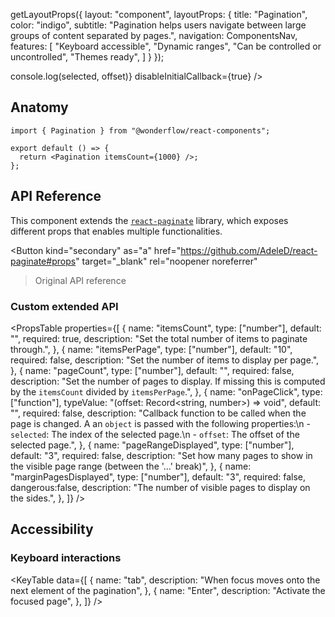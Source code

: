 
  getLayoutProps({
    layout: "component",
    layoutProps: {
      title: "Pagination",
      color: "indigo",
      subtitle: "Pagination helps users navigate between large groups of content separated by pages.",
      navigation: ComponentsNav,
      features: [
        "Keyboard accessible",
        "Dynamic ranges",
        "Can be controlled or uncontrolled",
        "Themes ready",
      ]
    }
  });


<LiveArea>
  <Pagination
    itemsCount={1000}
    itemsPerPage={10}
    initialPage={18}
    onPageClick={({selected, offset}) => console.log(selected, offset)}
    disableInitialCallback={true}
  />
</LiveArea>


## Anatomy

```tsx lines="1,4"
import { Pagination } from "@wonderflow/react-components";

export default () => {
  return <Pagination itemsCount={1000} />;
};
```

## API Reference

This component extends the [`react-paginate`](https://github.com/AdeleD/react-paginate) library, which exposes different props that enables multiple functionalities.

<Button
  kind="secondary"
  as="a"
  href="https://github.com/AdeleD/react-paginate#props"
  target="_blank"
  rel="noopener noreferrer"
>Original API reference</Button>

### Custom extended API

<PropsTable
  properties={[
    {
      name: "itemsCount",
      type: ["number"],
      default: "",
      required: true,
      description: "Set the total number of items to paginate through.",
    },
    {
      name: "itemsPerPage",
      type: ["number"],
      default: "10",
      required: false,
      description: "Set the number of items to display per page.",
    },
    {
      name: "pageCount",
      type: ["number"],
      default: "",
      required: false,
      description:
        "Set the number of pages to display. If missing this is computed by the `itemsCount` divided by `itemsPerPage`.",
    },
    {
      name: "onPageClick",
      type: ["function"],
      typeValue: "(offset: Record<string, number>) => void",
      default: "",
      required: false,
      description: "Callback function to be called when the page is changed. A an `object` is passed with the following properties:\n - `selected`: The index of the selected page.\n - `offset`: The offset of the selected page.",
    },
    {
      name: "pageRangeDisplayed",
      type: ["number"],
      default: "3",
      required: false,
      description: "Set how many pages to show in the visible page range (between the '...' break)",
    },
    {
      name: "marginPagesDisplayed",
      type: ["number"],
      default: "3",
      required: false,
      dangerous:false,
      description: "The number of visible pages to display on the sides.",
    },
  ]}
/>

## Accessibility

### Keyboard interactions

<KeyTable
  data={[
    {
      name: "tab",
      description: "When focus moves onto the next element of the pagination",
    },
    {
      name: "Enter",
      description: "Activate the focused page",
    },
  ]}
/>
